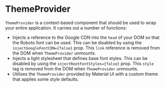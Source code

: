 
<Meta title='Contexts/ThemeProvider' />


# ThemeProvider

`ThemeProvider` is a context-based component that should be used to wrap your entire application. It carries out a number of functions:

- Injects a reference to the Google CDN into the `head` of your DOM so that the Roboto font can be used. This can be disabled by using the `injectGoogleFontCDN={false}` prop. This `link` reference is removed from the DOM when `ThemeProvider` unmounts.
- Injects a light stylesheet that defines base font styles. This can be disabled by using the `injectRootFontStyles={false}` prop. This `style` tag is removed from the DOM when `ThemeProvider` unmounts.
- Utilises the `ThemeProvider` provided by Material UI with a custom theme that applies some style defaults.
